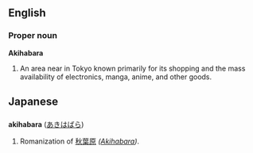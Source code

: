 ==English==
{{Wikipedia}}
=== Proper noun ===
'''Akihabara'''

# An area near in Tokyo known primarily for its shopping and the mass availability of electronics, manga, anime, and other goods.

== Japanese ==
=== {{Romaji}} ===
'''akihabara''' ([[あきはばら]])

# Romanization of [[秋葉原]] ''([[Akihabara]])''.